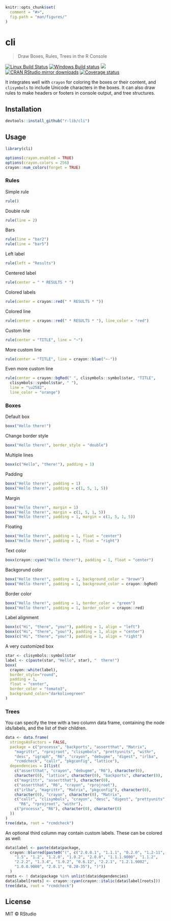 
```r
knitr::opts_chunk$set(
  comment = "#>",
  fig.path = "man/figures/"
)
```

# cli

> Draw Boxes, Rules, Trees in the R Console

[![Linux Build Status](https://api.travis-ci.org/r-lib/cli.svg?branch=master)](https://travis-ci.org/r-lib/cli)
[![Windows Build status](https://ci.appveyor.com/api/projects/status/github/r-lib/cli?svg=true)](https://ci.appveyor.com/project/gaborcsardi/cli)
[![](http://www.r-pkg.org/badges/version/cli)](http://www.r-pkg.org/pkg/cli)
[![CRAN RStudio mirror downloads](http://cranlogs.r-pkg.org/badges/cli)](http://www.r-pkg.org/pkg/cli)
[![Coverage status](https://coveralls.io/repos/github/r-lib/cli/badge.svg)](https://coveralls.io/r/r-lib/cli?branch=master)

It integrates well with `crayon` for coloring the boxes or their content,
and `clisymbols` to include Unicode characters in the boxes. It can also
draw rules to make headers or footers in console output, and tree
structures.

## Installation

```r
devtools::install_github("r-lib/cli")
```

## Usage

```r
library(cli)
```

```r
options(crayon.enabled = TRUE)
options(crayon.colors = 256)
crayon::num_colors(forget = TRUE)
```

### Rules

Simple rule

```r
rule()
```

Double rule

```r
rule(line = 2)
```

Bars

```r
rule(line = "bar2")
rule(line = "bar5")
```

Left label

```r
rule(left = "Results")
```

Centered label

```r
rule(center = " * RESULTS * ")
```

Colored labels

```r
rule(center = crayon::red(" * RESULTS * "))
```

Colored line

```r
rule(center = crayon::red(" * RESULTS * "), line_color = "red")
```

Custom line

```r
rule(center = "TITLE", line = "~")
```

More custom line

```r
rule(center = "TITLE", line = crayon::blue("~-"))
```
Even more custom line

```r
rule(center = crayon::bgRed(" ", clisymbols::symbol$star, "TITLE",
  clisymbols::symbol$star, " "),
  line = "\u2582",
  line_color = "orange")
```

### Boxes

Default box

```r
boxx("Hello there!")
```

Change border style

```r
boxx("Hello there!", border_style = "double")
```

Multiple lines

```r
boxx(c("Hello", "there!"), padding = 1)
```

Padding

```r
boxx("Hello there!", padding = 1)
boxx("Hello there!", padding = c(1, 5, 1, 5))
```

Margin

```r
boxx("Hello there!", margin = 1)
boxx("Hello there!", margin = c(1, 5, 1, 5))
boxx("Hello there!", padding = 1, margin = c(1, 5, 1, 5))
```

Floating

```r
boxx("Hello there!", padding = 1, float = "center")
boxx("Hello there!", padding = 1, float = "right")
```

Text color

```r
boxx(crayon::cyan("Hello there!"), padding = 1, float = "center")
```

Backgorund color

```r
boxx("Hello there!", padding = 1, background_color = "brown")
boxx("Hello there!", padding = 1, background_color = crayon::bgRed)
```

Border color

```r
boxx("Hello there!", padding = 1, border_color = "green")
boxx("Hello there!", padding = 1, border_color = crayon::red)
```

Label alignment

```r
boxx(c("Hi", "there", "you!"), padding = 1, align = "left")
boxx(c("Hi", "there", "you!"), padding = 1, align = "center")
boxx(c("Hi", "there", "you!"), padding = 1, align = "right")
```

A very customized box

```r
star <- clisymbols::symbol$star
label <- c(paste(star, "Hello", star), "  there!")
boxx(
  crayon::white(label),
  border_style="round",
  padding = 1,
  float = "center",
  border_color = "tomato3",
  background_color="darkolivegreen"
)
```

### Trees

You can specify the tree with a two column data frame, containing the
node ids/labels, and the list of their children.

```r
data <- data.frame(
  stringsAsFactors = FALSE,
  package = c("processx", "backports", "assertthat", "Matrix",
    "magrittr", "rprojroot", "clisymbols", "prettyunits", "withr",
    "desc", "igraph", "R6", "crayon", "debugme", "digest", "irlba",
    "rcmdcheck", "callr", "pkgconfig", "lattice"),
  dependencies = I(list(
    c("assertthat", "crayon", "debugme", "R6"), character(0),
    character(0), "lattice", character(0), "backports", character(0),
    c("magrittr", "assertthat"), character(0),
    c("assertthat", "R6", "crayon", "rprojroot"),
    c("irlba", "magrittr", "Matrix", "pkgconfig"), character(0),
    character(0), "crayon", character(0), "Matrix",
    c("callr", "clisymbols", "crayon", "desc", "digest", "prettyunits",
      "R6", "rprojroot", "withr"),
    c("processx", "R6"), character(0), character(0)
  ))
)
tree(data, root = "rcmdcheck")
```

An optional third column may contain custom labels. These can be colored
as well:

```r
data$label <- paste(data$package,
  crayon::blurred(paste0("(", c("2.0.0.1", "1.1.1", "0.2.0", "1.2-11",
    "1.5", "1.2", "1.2.0", "1.0.2", "2.0.0", "1.1.1.9000", "1.1.2",
    "2.2.2", "1.3.4", "1.0.2", "0.6.12", "2.2.1", "1.2.1.9002",
    "1.0.0.9000", "2.0.1", "0.20-35"), ")"))
  )
roots <- ! data$package %in% unlist(data$dependencies)
data$label[roots] <- crayon::cyan(crayon::italic(data$label[roots]))
tree(data, root = "rcmdcheck")
```

## License

MIT © RStudio
